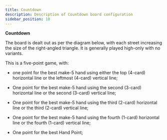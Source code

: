```yaml
---
title: Countdown
description: Description of Countdown board configuration
sidebar_position: 10
---
```



**Countdown**

The board is dealt out as per the diagram below, with each street
increasing the size of the right-angled triangle. It is generally played
high-only with no variants.

This is a five-point game, with:

- one point for the best make-5 hand using either the top (4-card)
  horizontal line or the leftmost (4-card) vertical line;

- One point for the best make-5 hand using the second (3-card)
  horizontal line or the second (3-card) vertical line;

- One point for the best make-5 hand using the third (2-card) horizontal
  line or the third (2-card) vertical line;

- One point for the best make-5 hand using the fourth (1-card)
  horizontal line or the fourth (1-card) vertical line;

- One point for the best Hand Point;

<PokerBoardViewer configPath="/data/boards/countdown.json" />